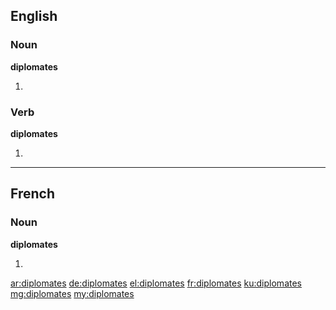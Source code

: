 ==English==

===Noun===
'''diplomates'''

# {{plural of|diplomate}}

===Verb===
'''diplomates'''

# {{third-person singular of|diplomate}}

----

==French==

===Noun===
'''diplomates''' {{m|f}}

# {{plural of|diplomate|lang=fr}}

[[ar:diplomates]]
[[de:diplomates]]
[[el:diplomates]]
[[fr:diplomates]]
[[ku:diplomates]]
[[mg:diplomates]]
[[my:diplomates]]
